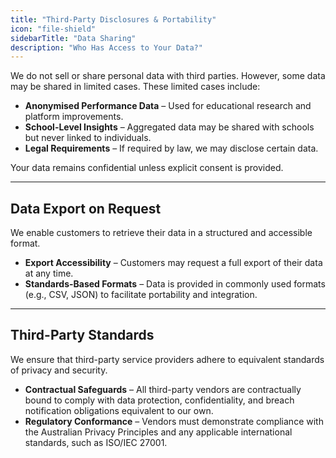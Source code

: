 ```yaml
---
title: "Third-Party Disclosures & Portability"
icon: "file-shield"
sidebarTitle: "Data Sharing"
description: "Who Has Access to Your Data?"
---
```


We do not sell or share personal data with third parties. However, some data may be shared in limited cases. These limited cases include:

- **Anonymised Performance Data** – Used for educational research and platform improvements.
- **School-Level Insights** – Aggregated data may be shared with schools but never linked to individuals.
- **Legal Requirements** – If required by law, we may disclose certain data.

Your data remains confidential unless explicit consent is provided.

---

## **Data Export on Request**

We enable customers to retrieve their data in a structured and accessible format.

- **Export Accessibility** – Customers may request a full export of their data at any time.
- **Standards-Based Formats** – Data is provided in commonly used formats (e.g., CSV, JSON) to facilitate portability and integration.

---

## **Third-Party Standards**

We ensure that third-party service providers adhere to equivalent standards of privacy and security.

- **Contractual Safeguards** – All third-party vendors are contractually bound to comply with data protection, confidentiality, and breach notification obligations equivalent to our own.
- **Regulatory Conformance** – Vendors must demonstrate compliance with the Australian Privacy Principles and any applicable international standards, such as ISO/IEC 27001.